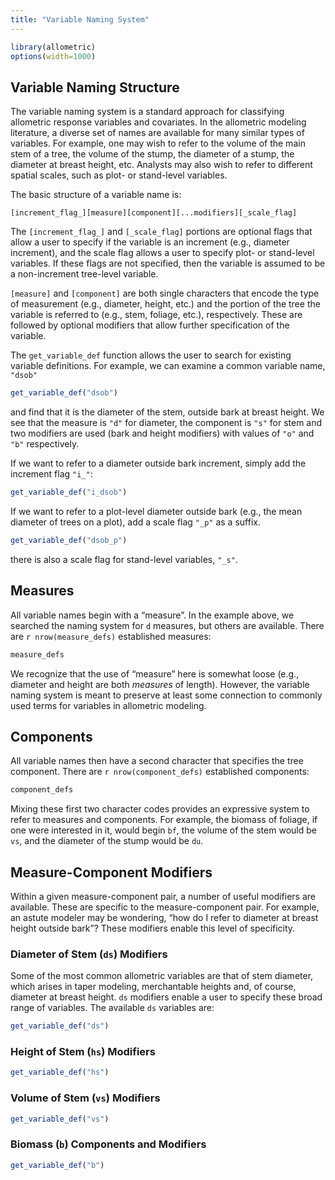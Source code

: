 ```yaml
---
title: "Variable Naming System"
---
```


```r
library(allometric)
options(width=1000)
```

## Variable Naming Structure

The variable naming system is a standard approach for classifying allometric
response variables and covariates. In the allometric modeling literature, 
a diverse set of names are available for many similar types of variables.
For example, one may wish to refer to the volume of the main stem of a tree, 
the volume of the stump, the diameter of a stump, the diameter at breast height,
etc. Analysts may also wish to refer to different spatial scales, such as plot-
or stand-level variables.

The basic structure of a variable name is:

```
[increment_flag_][measure][component][...modifiers][_scale_flag]
```

The `[increment_flag_]` and `[_scale_flag]` portions are optional flags that
allow a user to specify if the variable is an increment (e.g., diameter increment),
and the scale flag allows a user to specify plot- or stand-level variables.
If these flags are not specified, then the variable is assumed to be a
non-increment tree-level variable.

`[measure]` and `[component]` are both single characters that encode the type
of measurement (e.g., diameter, height, etc.) and the portion of the tree 
the variable is referred to (e.g., stem, foliage, etc.), respectively. These
are followed by optional modifiers that allow further specification of the
variable.

The `get_variable_def` function allows the user to search for existing variable
definitions. For example, we can examine a common variable name, `"dsob"`

```r
get_variable_def("dsob")
```

and find that it is the diameter of the stem, outside bark at breast height. We
see that the measure is `"d"` for diameter, the component is `"s"` for stem
and two modifiers are used (bark and height modifiers) with values of `"o"` and
`"b"` respectively.

If we want to refer to a diameter outside bark increment, simply add the 
increment flag `"i_"`:

```r
get_variable_def("i_dsob")
```

If we want to refer to a plot-level diameter outside bark (e.g., the mean
diameter of trees on a plot), add a scale flag `"_p"` as a suffix.

```r
get_variable_def("dsob_p")
```

there is also a scale flag for stand-level variables, `"_s"`.

## Measures

All variable names begin with a "measure". In the example above, we searched 
the naming system for `d` measures, but others are available. There are
`r nrow(measure_defs)` established measures:

```r
measure_defs
```

We recognize that the use of "measure" here is somewhat loose (e.g., diameter
and height are both _measures_ of length). However, the variable naming system
is meant to preserve at least some connection to commonly used terms for 
variables in allometric modeling.

## Components

All variable names then have a second character that specifies the tree 
component. There are `r nrow(component_defs)` established components:

```r
component_defs
```

Mixing these first two character codes provides an expressive system to refer to 
measures and components. For example, the biomass of foliage, if one were 
interested in it, would begin `bf`, the volume of the stem would be `vs`,
and the diameter of the stump would be `du`.

## Measure-Component Modifiers

Within a given measure-component pair, a number of useful modifiers are 
available. These are specific to the measure-component pair. For example, an
astute modeler may be wondering, "how do I refer to diameter at breast height
outside bark"? These modifiers enable this level of specificity. 

### Diameter of Stem (`ds`) Modifiers

Some of the most common allometric variables are that of stem diameter, which
arises in taper modeling, merchantable heights and, of course, diameter at 
breast height. `ds` modifiers enable a user to specify these broad range of 
variables. The available `ds` variables are:

```r
get_variable_def("ds")
```

### Height of Stem (`hs`) Modifiers

```r
get_variable_def("hs")
```

### Volume of Stem (`vs`) Modifiers

```r
get_variable_def("vs")
```

### Biomass (`b`) Components and Modifiers

```r
get_variable_def("b")
```